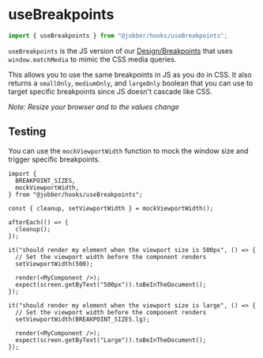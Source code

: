 
<Meta title="Hooks/useBreakpoints" />

# useBreakpoints

```ts
import { useBreakpoints } from "@jobber/hooks/useBreakpoints";
```

`useBreakpoints` is the JS version of our
[Design/Breakpoints](../?path=/docs/design-breakpoints--docs) that uses
`window.matchMedia` to mimic the CSS media queries.

This allows you to use the same breakpoints in JS as you do in CSS. It also
returns a `smallOnly`, `mediumOnly`, and `largeOnly` boolean that you can use to
target specific breakpoints since JS doesn't cascade like CSS.

<Canvas>
  <UseBreakpoints />
</Canvas>

_Note: Resize your browser and to the values change_

## Testing

You can use the `mockViewportWidth` function to mock the window size and trigger
specific breakpoints.

```tsx
import {
  BREAKPOINT_SIZES,
  mockViewportWidth,
} from "@jobber/hooks/useBreakpoints";

const { cleanup, setViewportWidth } = mockViewportWidth();

afterEach(() => {
  cleanup();
});

it("should render my element when the viewport size is 500px", () => {
  // Set the viewport width before the component renders
  setViewportWidth(500);

  render(<MyComponent />);
  expect(screen.getByText("500px")).toBeInTheDocument();
});

it("should render my element when the viewport size is large", () => {
  // Set the viewport width before the component renders
  setViewportWidth(BREAKPOINT_SIZES.lg);

  render(<MyComponent />);
  expect(screen.getByText("Large")).toBeInTheDocument();
});
```
